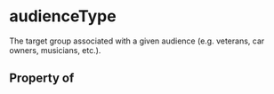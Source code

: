 # audienceType

The target group associated with a given audience (e.g. veterans, car owners, musicians, etc.).

## Property of



